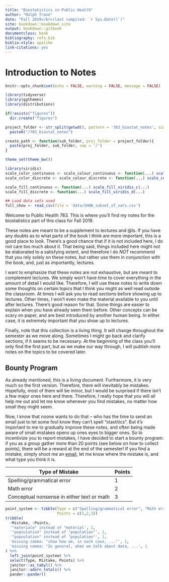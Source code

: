```yaml
--- 
title: "Biostatistics in Public Health"
author: "Ralph Trane"
date: "Fall 2019</br>(last compiled: `r Sys.Date()`)"
site: bookdown::bookdown_site
output: bookdown::gitbook
documentclass: book
bibliography: refs.bib
biblio-style: apalike
link-citations: yes
---
```


# Introduction to Notes

\newcommand{\Var}{\text{Var}}
\newcommand{\var}{\text{var}}
\newcommand{\SD}{\text{SD}}

```r
knitr::opts_chunk$set(echo = FALSE, warning = FALSE, message = FALSE)

library(tidyverse)
library(ggthemes)
library(distributions)

if(!exists("figures"))
  dir.create("figures")

project_folder <- str_split(getwd(), pattern = '783_biostat_notes', simplify = TRUE)[,1] %>% 
  paste0("/783_biostat_notes")

create_path <- function(sub_folder, proj_folder = project_folder){
  paste(proj_folder, sub_folder, sep = '/')
}

theme_set(theme_bw())

library(viridis)
scale_color_continuous <- scale_colour_continuous <- function(...) scale_color_viridis_c(...)
scale_color_discrete <- scale_colour_discrete <- function(...) scale_color_viridis_d(...)

scale_fill_continuous <- function(...) scale_fill_viridis_c(...)
scale_fill_discrete <- function(...) scale_fill_viridis_d(...)

## Load data sets used
full_show <- read_csv(file = 'data/SHOW_subset_of_vars.csv')
```

Welcome to Public Health 783. This is where you'll find my notes for the biostatistics part of this class for Fall 2019. 

These notes are meant to be a supplement to lectures and @ls. If you have any doubts as to what parts of the book I think are more important, this is a good place to look. There's a good chance that if it is not included here, I do not care too much about it. That being said, things included here might not be elaborated to a satisfying extent, and therefore I do *NOT* recommend that you rely solely on these notes, but rather use them in conjunction with the book, and, just as importantly, lectures. 

I want to emphasize that these notes are not exhaustive, but are meant to complement lectures. We simply won't have time to cover everything in the amount of detail I would like. Therefore, I will use these notes to write down some thoughts on certain topics that I think you might as well read outside the classroom. At times I will ask you to read sections before showing up to lectures. Other times, I won't even make the material available to you until after lectures. There's good reason for that. Some things are easier to explain when you have already seen them before. Other concepts can be scary on paper, and are best introduced by another human being. In either case, it is extremely important that you show up to lectures.

Finally, note that this collection is a living thing. It will change throughout the semester as we move along. Sometimes I might go back and clarify sections, if it seems to be necessary. At the beginning of the class you'll only find the first part, but as we make our way through, I will publish more notes on the topics to be covered later. 

## Bounty Program {-}

As already mentioned, this is a living document. Furthermore, it is very much so the first version. Therefore, there will inevitably be mistakes. Hopefully, most of them will be minor, but I would be surprised if there isn't a few major ones here and there. Therefore, I really hope that you will all help me out and let me know whenever you find mistakes, no matter how small they might seem.


Now, I know that noone wants to do that -- who has the time to send an email just to let some fool know they can't spell "stastitics". But it's important to me to gradually improve these notes, and often being made aware of small mistakes opens up ones eyes to bigger ones. So to incentivize you to report mistakes, I have decided to start a bounty program: if you as a group gather more than 20 points (see below on how to collect points), there will be a reward at the end of the semester! If you find a mistake, simply shoot me an [email](mailto:rtrane@wisc.edu), let me know where the mistake is, and what type you think it is. 

| Type of Mistake | Points | 
|-----------------|--------|
| Spelling/grammatical error | 1 |
| Math error | 2 |
| Conceptual nonsense in either text or math | 3 |


<!-- Current number of points obtained: -->

```r
point_system <- tibble(Type = c("Spelling/grammatical error", "Math error", "Conceptual nonsense in either text or math"),
                       Points = c(1,2,3))
tribble(
  ~Mistake, ~Points,
  '"materiale" instead of "material', 1,
  '"popoulation" instead of "population"', 1,
  '"popoulation" instead of "population"', 1,
  'missing comma: "show how we, in each case, ..."', 1,
  'missing comma: "In general, when we talk about data, ...', 1
) %>%
  left_join(point_system) %>%
  select(Type, Mistake, Points) %>%
  janitor::as_tabyl() %>%
  janitor::adorn_totals() %>%
  pander::pander()
```

